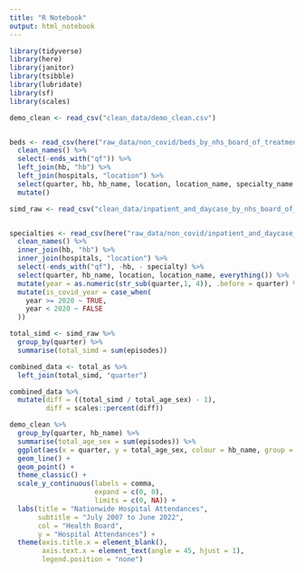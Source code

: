 ```yaml
---
title: "R Notebook"
output: html_notebook
---
```


```r

library(tidyverse)
library(here)
library(janitor)
library(tsibble)
library(lubridate)
library(sf)
library(scales)

```

```r

demo_clean <- read_csv("clean_data/demo_clean.csv")


beds <- read_csv(here("raw_data/non_covid/beds_by_nhs_board_of_treatment_and_specialty.csv")) %>% 
  clean_names() %>% 
  select(-ends_with("qf")) %>% 
  left_join(hb, "hb") %>% 
  left_join(hospitals, "location") %>% 
  select(quarter, hb, hb_name, location, location_name, specialty_name:percentage_occupancy) %>% 
  mutate()

simd_raw <- read_csv("clean_data/inpatient_and_daycase_by_nhs_board_of_treatment_and_simd_non_covid_rr_cleaned.csv")


specialties <- read_csv(here("raw_data/non_covid/inpatient_and_daycase_by_nhs_board_of_treatment_and_specialty.csv")) %>% 
  clean_names() %>% 
  inner_join(hb, "hb") %>% 
  inner_join(hospitals, "location") %>% 
  select(-ends_with("qf"), -hb, - specialty) %>% 
  select(quarter, hb_name, location, location_name, everything()) %>% 
  mutate(year = as.numeric(str_sub(quarter,1, 4)), .before = quarter) %>% 
  mutate(is_covid_year = case_when(
    year >= 2020 ~ TRUE,
    year < 2020 ~ FALSE
  ))

```

```r



total_simd <- simd_raw %>% 
  group_by(quarter) %>% 
  summarise(total_simd = sum(episodes))

combined_data <- total_as %>% 
  left_join(total_simd, "quarter")

combined_data %>% 
  mutate(diff = ((total_simd / total_age_sex) - 1),
         diff = scales::percent(diff))

```

```r

demo_clean %>% 
  group_by(quarter, hb_name) %>% 
  summarise(total_age_sex = sum(episodes)) %>% 
  ggplot(aes(x = quarter, y = total_age_sex, colour = hb_name, group = hb_name)) +
  geom_line() +
  geom_point() +
  theme_classic() +
  scale_y_continuous(labels = comma, 
                     expand = c(0, 0),
                     limits = c(0, NA)) +
  labs(title = "Nationwide Hospital Attendances",
       subtitle = "July 2007 to June 2022", 
       col = "Health Board",
       y = "Hospital Attendances") +
  theme(axis.title.x = element_blank(),
        axis.text.x = element_text(angle = 45, hjust = 1),
        legend.position = "none")

```

